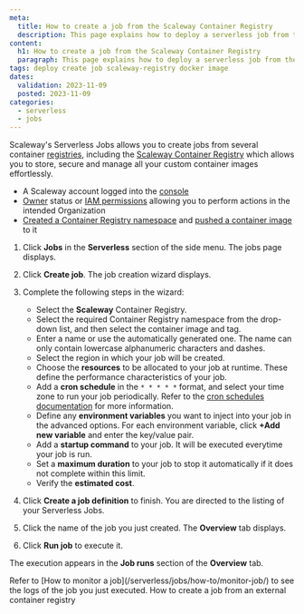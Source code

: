 ```yaml
---
meta:
  title: How to create a job from the Scaleway Container Registry
  description: This page explains how to deploy a serverless job from the Scaleway Container Registry
content:
  h1: How to create a job from the Scaleway Container Registry
  paragraph: This page explains how to deploy a serverless job from the Scaleway Container Registry
tags: deploy create job scaleway-registry docker image
dates:
  validation: 2023-11-09
  posted: 2023-11-09
categories:
  - serverless
  - jobs
---
```


Scaleway's Serverless Jobs allows you to create jobs from several container [registries](/containers/container-registry/concepts/#registry), including the [Scaleway Container Registry](/containers/container-registry/concepts/#container-registry) which allows you to store, secure and manage all your custom container images effortlessly.

<Macro id="requirements" />

- A Scaleway account logged into the [console](https://console.scaleway.com)
- [Owner](/identity-and-access-management/iam/concepts/#owner) status or [IAM permissions](/identity-and-access-management/iam/concepts/#permission) allowing you to perform actions in the intended Organization
- [Created a Container Registry namespace](/containers/container-registry/how-to/create-namespace/) and [pushed a container image](/containers/container-registry/how-to/push-images/) to it

1. Click **Jobs** in the **Serverless** section of the side menu. The jobs page displays.

2. Click **Create job**. The job creation wizard displays.

3. Complete the following steps in the wizard:
    - Select the **Scaleway** Container Registry.
    - Select the required Container Registry namespace from the drop-down list, and then select the container image and tag.
    - Enter a name or use the automatically generated one. The name can only contain lowercase alphanumeric characters and dashes.
    - Select the region in which your job will be created.
    - Choose the **resources** to be allocated to your job at runtime. These define the performance characteristics of your job.
    - Add a **cron schedule** in the `* * * * *` format, and select your time zone to run your job periodically. Refer to the [cron schedules documentation](/serverless/jobs/reference-content/cron-schedules/) for more information.
    - Define any **environment variables** you want to inject into your job in the advanced options. For each environment variable, click **+Add new variable** and enter the key/value pair.
    - Add a **startup command** to your job. It will be executed everytime your job is run.
    - Set a **maximum duration** to your job to stop it automatically if it does not complete within this limit.
    - Verify the **estimated cost**.
4. Click **Create a job definition** to finish. You are directed to the listing of your Serverless Jobs.

5. Click the name of the job you just created. The **Overview** tab displays.

6. Click **Run job** to execute it.

The execution appears in the **Job runs** section of the **Overview** tab.

<Message type="note">
  Refer to [How to monitor a job](/serverless/jobs/how-to/monitor-job/) to see the logs of the job you just executed.
</Message>


<Navigation>
  <NextButton to="/serverless/jobs/how-to/create-job-from-external-registry/">How to create a job from an external container registry</NextButton>
</Navigation>